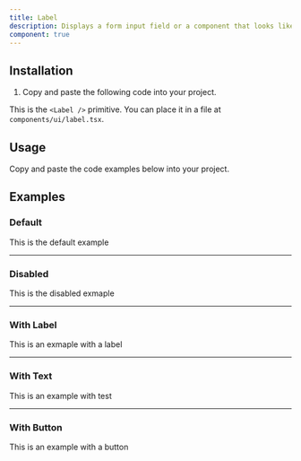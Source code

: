 ```yaml
---
title: Label
description: Displays a form input field or a component that looks like an input field.
component: true
---
```


## Installation

1. Copy and paste the following code into your project.

This is the `<Label />` primitive. You can place it in a file at `components/ui/label.tsx`.

## Usage

Copy and paste the code examples below into your project.

<ComponentSource src="/components/ui/label.tsx" />

## Examples

### Default

This is the default example

---

### Disabled

This is the disabled exmaple

---

### With Label

This is an exmaple with a label

---

### With Text

This is an example with test

---

### With Button

This is an example with a button
